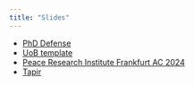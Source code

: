 ```yaml
---
title: "Slides"
---
```


- [PhD Defense](files/defense-tmp.html)
- [UoB template](files/uob_tmp.html)
- [Peace Research Institute Frankfurt AC 2024](files/prif_20241011.html)
- [Tapir](files/tapir.html)